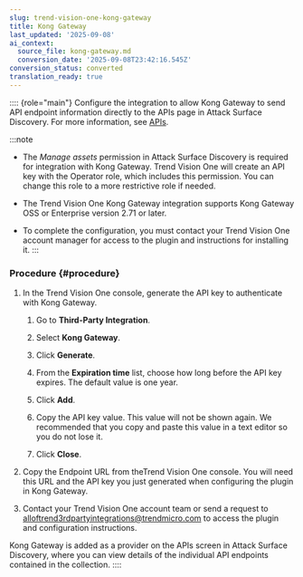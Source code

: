```yaml
---
slug: trend-vision-one-kong-gateway
title: Kong Gateway
last_updated: '2025-09-08'
ai_context:
  source_file: kong-gateway.md
  conversion_date: '2025-09-08T23:42:16.545Z'
conversion_status: converted
translation_ready: true
---
```


:::: {role="main"}
Configure the integration to allow Kong Gateway to send API endpoint information directly to the APIs page in Attack Surface Discovery. For more information, see [APIs](apis.mdx).

:::note

- The *Manage assets* permission in Attack Surface Discovery is required for integration with Kong Gateway. Trend Vision One will create an API key with the Operator role, which includes this permission. You can change this role to a more restrictive role if needed.

- The Trend Vision One Kong Gateway integration supports Kong Gateway OSS or Enterprise version 2.71 or later.

- To complete the configuration, you must contact your Trend Vision One account manager for access to the plugin and instructions for installing it.
:::

### Procedure {#procedure}

1.  In the Trend Vision One console, generate the API key to authenticate with Kong Gateway.

    1.  Go to **Third-Party Integration**.

    2.  Select **Kong Gateway**.

    3.  Click **Generate**.

    4.  From the **Expiration time** list, choose how long before the API key expires. The default value is one year.

    5.  Click **Add**.

    6.  Copy the API key value. This value will not be shown again. We recommended that you copy and paste this value in a text editor so you do not lose it.

    7.  Click **Close**.

2.  Copy the Endpoint URL from theTrend Vision One console. You will need this URL and the API key you just generated when configuring the plugin in Kong Gateway.

3.  Contact your Trend Vision One account team or send a request to alloftrend3rdpartyintegrations@trendmicro.com to access the plugin and configuration instructions.

Kong Gateway is added as a provider on the APIs screen in Attack Surface Discovery, where you can view details of the individual API endpoints contained in the collection.
::::
